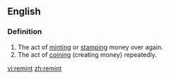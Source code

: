 ==English==
===Definition===
{{en-verb}}
# The act of [[minting]] or [[stamping]] money over again.
# The act of [[coining]] (creating money) repeatedly.

[[vi:remint]]
[[zh:remint]]